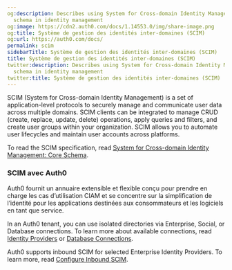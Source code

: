 ```yaml
---
og:description: Describes using System for Cross-domain Identity Management (SCIM)
  schema in identity management
og:image: https://cdn2.auth0.com/docs/1.14553.0/img/share-image.png
og:title: Système de gestion des identités inter-domaines (SCIM)
og:url: https://auth0.com/docs/
permalink: scim
sidebarTitle: Système de gestion des identités inter-domaines (SCIM)
title: Système de gestion des identités inter-domaines (SCIM)
twitter:description: Describes using System for Cross-domain Identity Management (SCIM)
  schema in identity management
twitter:title: Système de gestion des identités inter-domaines (SCIM)
---
```


SCIM (System for Cross-domain Identity Management) is a set of application-level protocols to securely manage and communicate user data across multiple domains. SCIM clients can be integrated to manage CRUD (create, replace, update, delete) operations, apply queries and filters, and create user groups within your organization. SCIM allows you to automate user lifecycles and maintain user accounts across platforms.

To read the SCIM specification, read [System for Cross-domain Identity Management: Core Schema](https://datatracker.ietf.org/doc/rfc7643/).

### SCIM avec Auth0

Auth0 fournit un annuaire extensible et flexible conçu pour prendre en charge les cas d’utilisation CIAM et se concentre sur la simplification de l’identité pour les applications destinées aux consommateurs et les logiciels en tant que service.

In an Auth0 tenant, you can use isolated directories via Enterprise, Social, or Database connections. To learn more about available connections, read [Identity Providers](/docs/authenticate/identity-providers) or [Database Connections](/docs/authenticate/database-connections).

Auth0 supports inbound SCIM for selected Enterprise <Tooltip tip="Identity Provider (IdP): Service that stores and manages digital identities." cta="View Glossary" href="/docs/glossary?term=Identity+Providers">Identity Providers</Tooltip>. To learn more, read [Configure Inbound SCIM](/docs/authenticate/protocols/scim/configure-inbound-scim).